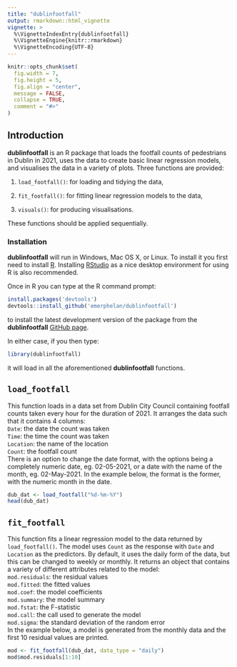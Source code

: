 ```yaml
---
title: "dublinfootfall"
output: rmarkdown::html_vignette
vignette: >
  %\VignetteIndexEntry{dublinfootfall}
  %\VignetteEngine{knitr::rmarkdown}
  %\VignetteEncoding{UTF-8}
---
```


```r
knitr::opts_chunk$set(
  fig.width = 7,
  fig.height = 5,
  fig.align = "center",
  message = FALSE,
  collapse = TRUE,
  comment = "#>"
)
```

## Introduction

__dublinfootfall__ is an R package that loads the footfall counts of pedestrians in Dublin in 2021, uses the data to create basic linear regression models, and visualises the data in a variety of plots. Three functions are provided:

1. `load_footfall()`: for loading and tidying the data,

2. `fit_footfall()`: for fitting linear regression models to the data,

3. `visuals()`: for producing visualisations.

These functions should be applied sequentially.

### Installation

__dublinfootfall__ will run in Windows, Mac OS X, or Linux. To install it you first need to install [R](https://cran.r-project.org/). Installing [RStudio](https://www.rstudio.com/) as a nice desktop environment for using R is also recommended.

Once in R you can type at the R command prompt:

```r
install.packages('devtools')
devtools::install_github('emerphelan/dublinfootfall')
```

to install the latest development version of the package from the __dublinfootfall__ [GitHub page](https://github.com/emerphelan/dublinfootfall). 

In either case, if you then type:

```r
library(dublinfootfall)
```

it will load in all the aforementioned __dublinfootfall__ functions.  

## `load_footfall`

This function loads in a data set from Dublin City Council containing footfall counts taken every hour for the duration of 2021. It arranges the data such that it contains 4 columns:   
`Date`: the date the count was taken   
`Time`: the time the count was taken    
`Location`: the name of the location   
`Count`: the footfall count    
There is an option to change the date format, with the options being a completely numeric date, eg. 02-05-2021, or a date with the name of the month, eg. 02-May-2021. In the example below, the format is the former, with the numeric month in the date.

```r
dub_dat <- load_footfall("%d-%m-%Y")
head(dub_dat)
```

## `fit_footfall`

This function fits a linear regression model to the data returned by `load_footfall()`. The model uses `Count` as the response with `Date` and `Location` as the predictors. By default, it uses the daily form of the data, but this can be changed to weekly or monthly. It returns an object that contains a variety of different attributes related to the model:  
`mod.residuals`: the residual values  
`mod.fitted`: the fitted values  
`mod.coef`: the model coefficients  
`mod.summary`: the model summary  
`mod.fstat`: the F-statistic  
`mod.call`: the call used to generate the model  
`mod.sigma`: the standard deviation of the random error  
In the example below, a model is generated from the monthly data and the first 10 residual values are printed.  

```r
mod <- fit_footfall(dub_dat, data_type = "daily")
mod$mod.residuals[1:10]
```















